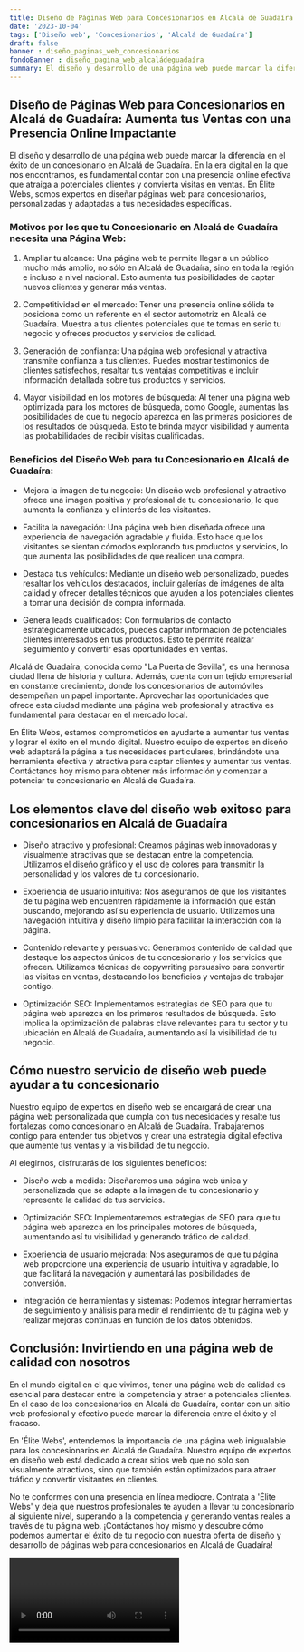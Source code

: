 ```yaml
---
title: Diseño de Páginas Web para Concesionarios en Alcalá de Guadaíra
date: '2023-10-04'
tags: ['Diseño web', 'Concesionarios', 'Alcalá de Guadaíra']
draft: false
banner : diseño_paginas_web_concesionarios
fondoBanner : diseño_pagina_web_alcaládeguadaíra
summary: El diseño y desarrollo de una página web puede marcar la diferencia en el éxito de un concesionario en Alcalá de Guadaíra. En la era digital en la que nos encontramos, es fundamental contar con una presencia online efectiva que atraiga a potenciales clientes y convierta visitas en ventas. En Élite Webs, somos expertos en diseñar páginas web para concesionarios, personalizadas y adaptadas a tus necesidades específicas.
---
```


## Diseño de Páginas Web para Concesionarios en Alcalá de Guadaíra: Aumenta tus Ventas con una Presencia Online Impactante

El diseño y desarrollo de una página web puede marcar la diferencia en el éxito de un concesionario en Alcalá de Guadaíra. En la era digital en la que nos encontramos, es fundamental contar con una presencia online efectiva que atraiga a potenciales clientes y convierta visitas en ventas. En Élite Webs, somos expertos en diseñar páginas web para concesionarios, personalizadas y adaptadas a tus necesidades específicas.

### Motivos por los que tu Concesionario en Alcalá de Guadaíra necesita una Página Web:

1. Ampliar tu alcance: Una página web te permite llegar a un público mucho más amplio, no sólo en Alcalá de Guadaíra, sino en toda la región e incluso a nivel nacional. Esto aumenta tus posibilidades de captar nuevos clientes y generar más ventas.

2. Competitividad en el mercado: Tener una presencia online sólida te posiciona como un referente en el sector automotriz en Alcalá de Guadaíra. Muestra a tus clientes potenciales que te tomas en serio tu negocio y ofreces productos y servicios de calidad.

3. Generación de confianza: Una página web profesional y atractiva transmite confianza a tus clientes. Puedes mostrar testimonios de clientes satisfechos, resaltar tus ventajas competitivas e incluir información detallada sobre tus productos y servicios.

4. Mayor visibilidad en los motores de búsqueda: Al tener una página web optimizada para los motores de búsqueda, como Google, aumentas las posibilidades de que tu negocio aparezca en las primeras posiciones de los resultados de búsqueda. Esto te brinda mayor visibilidad y aumenta las probabilidades de recibir visitas cualificadas.

### Beneficios del Diseño Web para tu Concesionario en Alcalá de Guadaíra:

- Mejora la imagen de tu negocio: Un diseño web profesional y atractivo ofrece una imagen positiva y profesional de tu concesionario, lo que aumenta la confianza y el interés de los visitantes.

- Facilita la navegación: Una página web bien diseñada ofrece una experiencia de navegación agradable y fluida. Esto hace que los visitantes se sientan cómodos explorando tus productos y servicios, lo que aumenta las posibilidades de que realicen una compra.

- Destaca tus vehículos: Mediante un diseño web personalizado, puedes resaltar los vehículos destacados, incluir galerías de imágenes de alta calidad y ofrecer detalles técnicos que ayuden a los potenciales clientes a tomar una decisión de compra informada.

- Genera leads cualificados: Con formularios de contacto estratégicamente ubicados, puedes captar información de potenciales clientes interesados en tus productos. Esto te permite realizar seguimiento y convertir esas oportunidades en ventas.

Alcalá de Guadaíra, conocida como "La Puerta de Sevilla", es una hermosa ciudad llena de historia y cultura. Además, cuenta con un tejido empresarial en constante crecimiento, donde los concesionarios de automóviles desempeñan un papel importante. Aprovechar las oportunidades que ofrece esta ciudad mediante una página web profesional y atractiva es fundamental para destacar en el mercado local.

En Élite Webs, estamos comprometidos en ayudarte a aumentar tus ventas y lograr el éxito en el mundo digital. Nuestro equipo de expertos en diseño web adaptará la página a tus necesidades particulares, brindándote una herramienta efectiva y atractiva para captar clientes y aumentar tus ventas. Contáctanos hoy mismo para obtener más información y comenzar a potenciar tu concesionario en Alcalá de Guadaíra.

<GifSeo />

<Cta />

## Los elementos clave del diseño web exitoso para concesionarios en Alcalá de Guadaíra

- Diseño atractivo y profesional: Creamos páginas web innovadoras y visualmente atractivas que se destacan entre la competencia. Utilizamos el diseño gráfico y el uso de colores para transmitir la personalidad y los valores de tu concesionario.

- Experiencia de usuario intuitiva: Nos aseguramos de que los visitantes de tu página web encuentren rápidamente la información que están buscando, mejorando así su experiencia de usuario. Utilizamos una navegación intuitiva y diseño limpio para facilitar la interacción con la página.

- Contenido relevante y persuasivo: Generamos contenido de calidad que destaque los aspectos únicos de tu concesionario y los servicios que ofrecen. Utilizamos técnicas de copywriting persuasivo para convertir las visitas en ventas, destacando los beneficios y ventajas de trabajar contigo.

- Optimización SEO: Implementamos estrategias de SEO para que tu página web aparezca en los primeros resultados de búsqueda. Esto implica la optimización de palabras clave relevantes para tu sector y tu ubicación en Alcalá de Guadaíra, aumentando así la visibilidad de tu negocio.

## Cómo nuestro servicio de diseño web puede ayudar a tu concesionario

Nuestro equipo de expertos en diseño web se encargará de crear una página web personalizada que cumpla con tus necesidades y resalte tus fortalezas como concesionario en Alcalá de Guadaíra. Trabajaremos contigo para entender tus objetivos y crear una estrategia digital efectiva que aumente tus ventas y la visibilidad de tu negocio.

Al elegirnos, disfrutarás de los siguientes beneficios:

- Diseño web a medida: Diseñaremos una página web única y personalizada que se adapte a la imagen de tu concesionario y represente la calidad de tus servicios.

- Optimización SEO: Implementaremos estrategias de SEO para que tu página web aparezca en los principales motores de búsqueda, aumentando así tu visibilidad y generando tráfico de calidad.

- Experiencia de usuario mejorada: Nos aseguramos de que tu página web proporcione una experiencia de usuario intuitiva y agradable, lo que facilitará la navegación y aumentará las posibilidades de conversión.

- Integración de herramientas y sistemas: Podemos integrar herramientas de seguimiento y análisis para medir el rendimiento de tu página web y realizar mejoras continuas en función de los datos obtenidos.

## Conclusión: Invirtiendo en una página web de calidad con nosotros

En el mundo digital en el que vivimos, tener una página web de calidad es esencial para destacar entre la competencia y atraer a potenciales clientes. En el caso de los concesionarios en Alcalá de Guadaíra, contar con un sitio web profesional y efectivo puede marcar la diferencia entre el éxito y el fracaso.

En 'Élite Webs', entendemos la importancia de una página web inigualable para los concesionarios en Alcalá de Guadaíra. Nuestro equipo de expertos en diseño web está dedicado a crear sitios web que no solo son visualmente atractivos, sino que también están optimizados para atraer tráfico y convertir visitantes en clientes.

No te conformes con una presencia en línea mediocre. Contrata a 'Élite Webs' y deja que nuestros profesionales te ayuden a llevar tu concesionario al siguiente nivel, superando a la competencia y generando ventas reales a través de tu página web. ¡Contáctanos hoy mismo y descubre cómo podemos aumentar el éxito de tu negocio con nuestra oferta de diseño y desarrollo de páginas web para concesionarios en Alcalá de Guadaíra!

<Video />

<CtaBot job='Concesionarios' city='Alcalá de Guadaíra'/>

<Gmaps query='Alcalá de Guadaíra+españa+maps' />